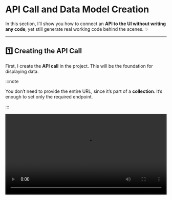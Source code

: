 # API Call and Data Model Creation

In this section, I’ll show you how to connect an **API to the UI without writing any code**, yet still generate real working code behind the scenes. ✨  

---

## 1️⃣ Creating the API Call  
First, I create the **API call** in the project. This will be the foundation for displaying data.  

:::note

You don’t need to provide the entire URL, since it’s part of a **collection**. It’s enough to set only the required endpoint.  

:::

<video src="/videos/api2/request/1.webm" controls width="100%" />

:::info

**Benefit:** Keeps the setup clean and modular — easier to maintain and reuse later. 🧹  

:::


---

## 2️⃣ Setting the URL  
Next, I configure the **endpoint URL**, which defines where the data comes from. 🌐  

<video src="/videos/api2/request/2.webm" controls width="100%" />

:::info

**Benefit:** Ensures the app always points to the correct source of truth for your data. 📡  

:::

---

## 3️⃣ Adding the Authorization Key  
For security, add the required **Authorization key** 🔑.  
This ensures the system can communicate with the API in an authenticated way.  

<video src="/videos/api2/request/3.webm" controls width="100%" />

:::info

**Benefit:** Protects sensitive data and keeps the app secure while accessing APIs. 🛡️  

:::

---

## 4️⃣ Testing and Generating the Data Model  
Then comes the **test run** ▶️.  
From the returned **JSON** response, a **data model** is automatically generated, making each field easy to use. 🧩  

<video src="/videos/api2/request/4.webm" controls width="100%" />



:::info

**Benefit:** Saves time by automatically mapping fields — no manual parsing needed. ⚡  

:::

---

## 5️⃣ Binding the Data Model to the Image Element  
Finally, I visually **bind the data model** to the **image element**.  
This happens entirely without coding — while in the background, real code is generated. 🎨✨  

<video src="/videos/api2/request/5.webm" controls width="100%" />

:::info

**Benefit:** Brings dynamic content to life instantly, while staying completely no-code. 🎉 

:::

---

## 🌟 Summary  
From now on, you can send requests quickly, securely, and with consistent JSON responses—plus you’ll enjoy endless cat pictures to brighten your day 🐱💖.